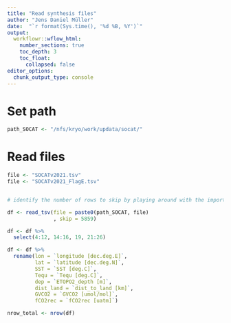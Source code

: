 ```yaml
---
title: "Read synthesis files"
author: "Jens Daniel Müller"
date:  "`r format(Sys.time(), '%d %B, %Y')`"
output: 
  workflowr::wflow_html:
    number_sections: true
    toc_depth: 3
    toc_float:
      collapsed: false
editor_options:
  chunk_output_type: console
---
```


# Set path

```r

path_SOCAT <- "/nfs/kryo/work/updata/socat/"

```


# Read files

```r

file <- "SOCATv2021.tsv"
file <- "SOCATv2021_FlagE.tsv"


# identify the number of rows to skip by playing around with the import data set functionality in RStudio

df <- read_tsv(file = paste0(path_SOCAT, file)
               , skip = 5859)

df <- df %>% 
  select(4:12, 14:16, 19, 21:26)

df <- df %>% 
  rename(lon = `longitude [dec.deg.E]`, 
         lat = `latitude [dec.deg.N]`,
         SST = `SST [deg.C]`, 
         Tequ = `Tequ [deg.C]`, 
         dep = `ETOPO2_depth [m]`,
         dist_land = `dist_to_land [km]`,
         GVCO2 = `GVCO2 [umol/mol]`,
         fCO2rec = `fCO2rec [uatm]`)

nrow_total <- nrow(df)


```

